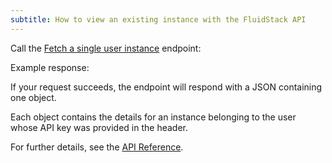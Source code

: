 ```yaml
---
subtitle: How to view an existing instance with the FluidStack API
---
```


Call the [Fetch a single user instance](/api-reference/instances/get) endpoint:

<EndpointRequestSnippet endpoint='GET /instances/:instance_id' />

<Markdown src='../../../snippets/api-key-header.mdx' />

Example response:

<EndpointResponseSnippet endpoint='GET /instances/:instance_id' />

If your request succeeds, the endpoint will respond with a JSON containing one object.

Each object contains the details for an instance belonging to the user whose API key was provided in the header. 

For further details, see the [API Reference](/api-reference/instances/get).